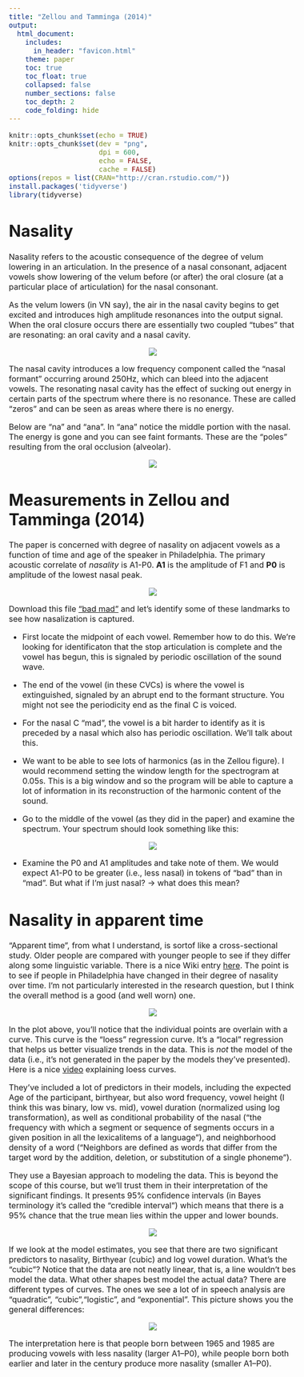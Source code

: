 ```yaml
---
title: "Zellou and Tamminga (2014)"
output: 
  html_document:
    includes:
      in_header: "favicon.html"
    theme: paper
    toc: true
    toc_float: true
    collapsed: false
    number_sections: false
    toc_depth: 2
    code_folding: hide
---
```

<style type="text/css">
  body{
  font-size: 12pt;
}
</style>

```r
knitr::opts_chunk$set(echo = TRUE)
knitr::opts_chunk$set(dev = "png",
                      dpi = 600,
                      echo = FALSE,
                      cache = FALSE)
options(repos = list(CRAN="http://cran.rstudio.com/"))
install.packages('tidyverse') 
library(tidyverse)
```

# Nasality

Nasality refers to the acoustic consequence of the degree of velum lowering in an articulation. In the presence of a nasal consonant, adjacent vowels show lowering of the velum before (or after) the oral closure (at a particular place of articulation) for the nasal consonant. 

As the velum lowers (in VN say), the air in the nasal cavity begins to get excited and introduces high amplitude resonances into the output signal. When the oral closure occurs there are essentially two coupled "tubes" that are resonating: an oral cavity and a nasal cavity.

<p align="center">
  <img src="images/nasals.png">
</p>

The nasal cavity introduces a low frequency component called the "nasal formant" occurring around 250Hz, which can bleed into the adjacent vowels. The resonating nasal cavity has the effect of sucking out energy in certain parts of the spectrum where there is no resonance. These are called "zeros" and can be seen as areas where there is no energy. 

Below are "na" and "ana". In "ana" notice the middle portion with the nasal. The energy is gone and you can see faint formants. These are the "poles" resulting from the oral occlusion (alveolar).

<p align="center">
  <img src="images/na_ana.png">
</p>

# Measurements in Zellou and Tamminga (2014)

The paper is concerned with degree of nasality on adjacent vowels as a function of time and age of the speaker in Philadelphia. The primary acoustic correlate of *nasality* is A1-P0. **A1** is the amplitude of F1 and **P0** is amplitude of the lowest nasal peak. 

<p align="center">
  <img src="images/P0_A1.png">
</p>

Download this file ["bad mad"](sounds/bad_mad.wav) and let's identify some of these landmarks to see how nasalization is captured. 

- First locate the midpoint of each vowel. Remember how to do this. We're looking for identificaton that the stop articulation is complete and the vowel has begun, this is signaled by periodic oscillation of the sound wave.

- The end of the vowel (in these CVCs) is where the vowel is extinguished, signaled by an abrupt end to the formant structure. You might not see the periodicity end as the final C is voiced. 

- For the nasal C "mad", the vowel is a bit harder to identify as it is preceded by a nasal which also has periodic oscillation. We'll talk about this.

- We want to be able to see lots of harmonics (as in the Zellou figure). I would recommend setting the window length for the spectrogram at 0.05s. This is a big window and so the program will be able to capture a lot of information in its reconstruction of the harmonic content of the sound.

- Go to the middle of the vowel (as they did in the paper) and examine the spectrum. Your spectrum should look something like this:

<p align="center">
  <img src="images/sample_spectrum_5kMax.png">
</p>

- Examine the P0 and A1 amplitudes and take note of them. We would expect A1-P0 to be greater (i.e., less nasal) in tokens of "bad" than in "mad". But what if I'm just nasal? $\rightarrow$ what does this mean?

# Nasality in apparent time

"Apparent time", from what I understand, is sortof like a cross-sectional study. Older people are compared with younger people to see if they differ along some linguistic variable. There is a nice Wiki entry [here](https://en.wikipedia.org/wiki/Apparent-time_hypothesis). The point is to see if people in Philadelphia have changed in their degree of nasality over time. I'm not particularly interested in the research question, but I think the overall method is a good (and well worn) one.

<p align="center">
  <img src="images/age_nasality.png">
</p>

In the plot above, you'll notice that the individual points are overlain with a curve. This curve is the "loess" regression curve. It's a "local" regression that helps us better visualize trends in the data. This is *not* the model of the data (i.e., it's not generated in the paper by the models they've presented). Here is a nice [video](https://www.youtube.com/watch?v=Vf7oJ6z2LCc) explaining loess curves.

They've included a lot of predictors in their models, including the expected Age of the participant, birthyear, but also word frequency, vowel height (I think this was binary, low vs. mid), vowel duration (normalized using log transformation), as well as conditional probability of the nasal ("the frequency with which a segment or sequence of segments occurs in a given position in all the lexicalitems of a language"), and neighborhood density of a word ("Neighbors are defined as words that differ from the target word by the addition, deletion, or substitution of a single phoneme").

They use a Bayesian approach to modeling the data. This is beyond the scope of this course, but we'll trust them in their interpretation of the significant findings. It presents 95% confidence intervals (in Bayes terminology it's called the "credible interval") which means that there is a 95% chance that the true mean lies within the upper and lower bounds. 

<p align="center">
  <img src="images/zellou_mcmc.png">
</p>

If we look at the model estimates, you see that there are two significant predictors to nasality, Birthyear (cubic) and log vowel duration. What's the "cubic"? Notice that the data are not neatly linear, that is, a line wouldn't bes model the data. What other shapes best model the actual data? There are different types of curves. The ones we see a lot of in speech analysis are "quadratic", "cubic","logistic", and "exponential". This picture shows you the general differences:

<p align="center">
  <img src="images/fits.png">
</p>

The interpretation here is that people born between 1965 and 1985 are producing vowels with less nasality (larger A1–P0), while people born both earlier and later in the century
produce more nasality (smaller A1–P0).
